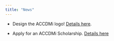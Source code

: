 ```yaml
---
title: "News"
---
```


- Design the ACCDMi logo! [Details here](https://ahurford.github.io/accdmi-website/logo-app.html).

- Apply for an ACCDMi Scholarship. [Details here](https://ahurford.github.io/accdmi-website/scholarship.html)


